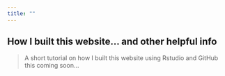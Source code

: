 ```yaml
---
title: ""
---
```


## How I built this website... and other helpful info 

> A short tutorial on how I built this website using Rstudio and GitHub this coming soon...